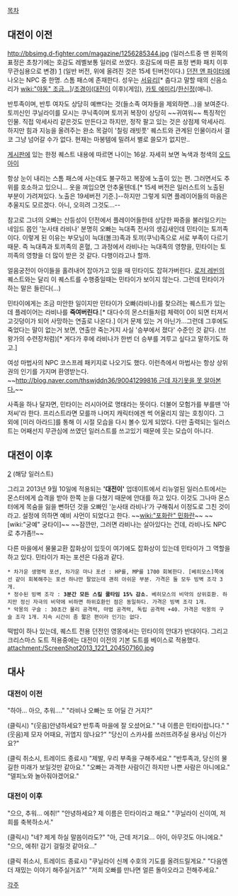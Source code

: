 [[목차]]

== 대전이 이전 ==
http://bbsimg.d-fighter.com/magazine/1256285344.jpg
(일러스트중 맨 왼쪽의 표정은 초창기에는 호감도 레벨보통 일러로 쓰였다. 호감도에 따른 표정 변화 패치 이후 무관심용으로 변경)
[attachment:/ScreenShot2013_0520_180953848.jpg]
(일반 버전, 위에 올려진 것은 15세 틴버전이다.)
[[던전 앤 파이터]]에 나오는 NPC 중 한명. 스톰 패스에 존재한다. 성우는 [[서유리]][* 춥다고 말할 때의 신음소리가 [[wiki:"야동" 조금...]]]/[[조경이]]([[대전이]] 이후)(게임), [[카토 에미리]]/[[한신정]](애니).


반투족이며, 반투 여자도 상당히 예쁘다는 것(들소족 여자들을 제외하면…)을 보여준다. 토끼신인 쿠닐라이를 모시는 쿠닉족이며 토끼귀 복장이 상당히 ~~귀여워~~ 특징적인 인물. 직접 악세사리 같은것도 만든다고 하지만, 정작 팔고 있는 것은 상점제 악세사리. 하지만 힘과 지능을 올려주는 완소 목걸이 '칠링 래빗풋' 퀘스트와 관계된 인물이라서 결코 그냥 넘어갈 수가 없다. 현재는 마봉템에 밀려서 별로 쓸모가 없지만..

[[게시판]]에 있는 한정 퀘스트 내용에 따르면 나이는 16살. 자세히 보면 녹색과 청색의 [[오드아이]] 

항상 눈이 내리는 스톰 패스에 사는데도 불구하고 복장에 노출이 있는 편. 그러면서도 추위를 호소하고 있으니... 옷을 껴입으면 안추울텐데.[* 15세 버전은 일러스트의 노출된 부분이 가려져있다. 노출은 19세버전 기준.]--하지만 그렇게 되면 플레이어들의 마음은 추울지도 모르겠다. 아니, 오히려 그것도...--

참고로 그녀의 오빠는 산등성이 던전에서 플레이어들한테 상당한 짜증을 불러일으키는 네임드 몹인 '눈사태 라비나' 분명히 오빠는 늑대족 전사의 생김새인데 민타이는 토끼족이다. 이렇게 된 이유는 부모님이 늑대(볼크)족과 토끼(쿠닉)족으로 서로 부족이 다르기 때문. 즉 늑대족과 토끼족의 혼혈, 그 과정에서 라비나는 늑대족의 영향을, 민타이는 토끼족의 영향을 더 많이 받은 것 같다. 다행이라고나 할까.

얼음궁전이 아이들을 홀려내어 잡아가고 있을 때 민타이도 잡혀가버린다. [[로저 레빈]]의 퀘스트와는 달리 이 퀘스트를 수행중일때는 민타이가 보이지 않는다. 그런데 민타이가 하는 말은 들린다(...)

민타이에게는 조금 미안한 일이지만 민타이가 오빠(라비나)를 찾으려는 퀘스트가 있는데 플레이어는 라비나를 '''죽여버린다'''.[* 대다수의 몬스터들처럼 체력이 0이 되면 터져서 고깃덩이가 되어 사망하는 연출로 나온다.] 이거 문제 있는 거 아닌가…그런데 그후에도 죽었다는 말이 없는거 보면, 연출만 죽는거지 사실 '승부에서 졌다' 수준인 것 같다. (브왕가의 수련장처럼)[* 게다가 후에 라비나가 한번 더 승부를 겨루고 싶다고 말하기도 하고.]

여성 마법사의 NPC 코스프레 패키지로 나오기도 했다. 이런측에서 마법사는 항상 상위권의 인기를 가지며 환영받는다. ~~[[http://blog.naver.com/thswjddn36/90041299816 근데 자기옷을 못 알아본다.]]~~

사족을 하나 달자면, 민타이는 러시아어로 명태라는 뜻이다. 더불어 모험가를 부를땐 '아저씨'라 한다. 프리스트라면 모를까 나머지 캐릭터에겐 썩 어울리지 않는 호칭이다. 그 외에 [미러 아라드]를 통해 이 시절 모습을 다시 볼수 있게 되었다. 다만 출력되는 일러스트는 어째선지 무관심에 쓰였던 일러스트를 쓰고있기 때문에 웃는 모습이 아니다.

== 대전이 이후 ==
[attachment:/2013-08-12.jpg?width=500]
(해당 일러스트)

그리고 2013년 9월 10일에 적용되는 ''' '대전이' ''' 업데이트에서 리뉴얼된 일러스트에서는 몬스터에게 습격을 받아 한쪽 눈을 다쳤기 때문에 안대를 하고 있다. 이것도 그나마 몬스터에게 목숨을 잃을 뻔하던 것을 오빠인 '눈사태 라비나'가 구해줘서 이정도로 그친 것이라고. 설정에 의하면 예비 샤먼이 되었다고 한다. ~~[[wiki:"포화란" 민화란]]~~ ~~[wiki:"궁예" 궁타이]~~ ~~잠깐만, 그러면 라비나는 살아있다는 건데, 라비나도 NPC로 추가좀!!~~ 

다른 마을에서 물물교환 잡화상이 있듯이 여기에도 잡화상이 있는데 민타이가 그 역할을 하고 있다. 민타이가 파는 포션은 다음과 같다.
 * 차가운 생명력 포션, 차가운 마나 포션 : HP를, MP를 1700 회복한다. [베히모스]쪽에선 같이 회복해주는 포션 하나만 팔았는데 괜히 아쉬운 부분. 가격은 둘 모두 빙벽 조각 3개.
 * 정수된 빙벽 조각 : '''3분간 모든 스킬 쿨타임 15% 감소.''' 베히모스의 비약의 상위호환. 하지만 정신 자극의 비약에 비하면 하위호환인 점은 동일하다. 가격은 빙벽 조각 1개.
 * 악몽의 구슬 : 30초간 물리 공격력, 마법 공격력, 독립 공격력 +40. 가격은 악몽의 구슬 조각 1개. 지속 시간이 좀 짧은 편이라 인기는 없다.

떡밥이 하나 있는데, 퀘스트 전용 던전인 영몽에서는 민타이의 안대가 반대이다. 그리고 크리스마스 도트 적용중에는 대전이 이전의 기본 도트를 베이스로 적용했다.
attachment:/ScreenShot2013_1221_204507160.jpg

== 대사 ==
=== 대전이 이전 ===
"하아… 아으, 추워…."
"라비나 오빠는 또 어딜 간 거지?"

(클릭시)
"(웃음)안녕하세요? 반투족 마을에 잘 오셨어요."
"내 이름은 민타이랍니다."
"(웃음)제 모자 어때요, 귀엽지 않나요?"
"당신이 스카사를 쓰러뜨려주실 용사님 이신가요?"

(클릭 취소시, 트레이드 종료시)
"제발, 우리 부족을 구해주세요."
"반투족과, 당신의 물길한 미래가 보일것만 같아요."
"오빠는 과격한 사람이긴 하지만 나쁜 사람은 아니에요."
"델피노와 놀아줘야겠어요."

=== 대전이 이후 ===
"으으, 추워… 에취!"
"안녕하세요? 제 이름은 민타이라고 해요."
"쿠닐라이 신이여, 저희를 축복하소서."

(클릭시)
"네? 제게 하실 말씀이라도?"
"아, 근데 저기요… 아이, 아무것도 아니에요."
"으으, 에취! 감기 걸릴것 같아요..."

(클릭 취소시, 트레이드 종료시)
"쿠닐라이 신께 수호의 기도를 올려드릴게요."
"다음엔 더 재밌는 이야기 해주실거죠?"
"저희 오빠를 만나면 얼른 돌아오라고 전해주세요."

[[각주]]
